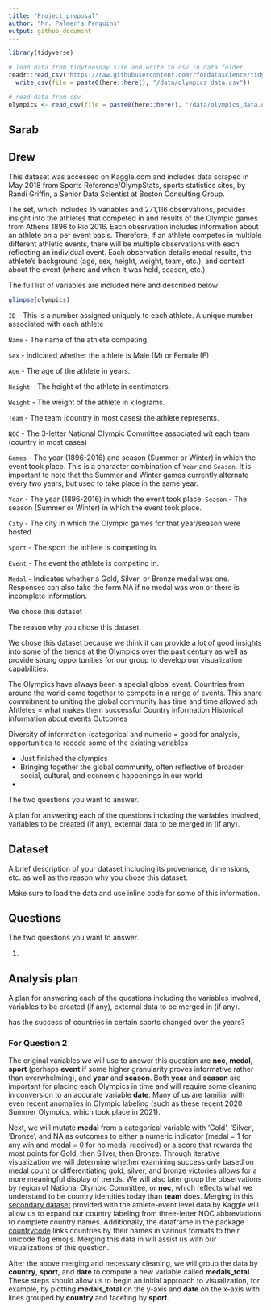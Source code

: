 ```yaml
---
title: "Project proposal"
author: "Mr. Palmer's Penguins"
output: github_document
---
```


```r
library(tidyverse)

# load data from tidytuesday site and write to csv in data folder
readr::read_csv('https://raw.githubusercontent.com/rfordatascience/tidytuesday/master/data/2021/2021-07-27/olympics.csv') %>%
  write_csv(file = paste0(here::here(), "/data/olympics_data.csv"))

# read data from csv
olympics <- read_csv(file = paste0(here::here(), "/data/olympics_data.csv"))
```


## Sarab

## Drew


This dataset was accessed on Kaggle.com and includes data scraped in May 2018 from Sports Reference/OlympStats, sports statistics sites, by Randi Griffin, a Senior Data Scientist at Boston Consulting Group. 

The set, which includes 15 variables and 271,116 observations, provides insight into the athletes that competed in and results of the Olympic games from Athens 1896 to Rio 2016. Each observation includes information about an athlete on a per event basis. Therefore, if an athlete competes in multiple different athletic events, there will be multiple observations with each reflecting an individual event. Each observation details medal results, the athlete's background (age, sex, height, weight, team, etc.), and context about the event (where and when it was held, season, etc.).

The full list of variables are included here and described below:

```r
glimpse(olympics)
```

`ID` - This is a number assigned uniquely to each athlete.
A unique number associated with each athlete

`Name` - The name of the athlete competing.

`Sex` - Indicated whether the athlete is Male (M) or Female (F)

`Age` - The age of the athlete in years.

`Height` - The height of the athlete in centimeters.

`Weight` - The weight of the athlete in kilograms.

`Team` - The team (country in most cases) the athlete represents.

`NOC` - The 3-letter National Olympic Committee associated wit each team (country in most cases)

`Games` - The year (1896-2016) and season (Summer or Winter) in which the event took place. This is a character combination of `Year` and `Season`. It is important to note that the Summer and Winter games currently alternate every two years, but used to take place in the same year.

`Year` - The year (1896-2016) in which the event took place. 
`Season` - The season (Summer or Winter) in which the event took place.

`City` - The city in which the Olympic games for that year/season were hosted.

`Sport` - The sport the athlete is competing in.

`Event` - The event the athlete is competing in.

`Medal` - Indicates whether a Gold, Silver, or Bronze medal was one. Responses can also take the form NA if no medal was won or there is incomplete information.

We chose this dataset


The reason why you chose this dataset.

We chose this dataset because we think it can provide a lot of good insights into some of the trends at the Olympics over the past century as well as provide strong opportunities for our group to develop our visualization capabilities. 

The Olympics have always been a special global event. Countries from around the world come together to compete in a range of events. This share commitment to uniting the global community has time and time allowed ath
Ahtletes =  what makes them successful
Country information
Historical information about events
Outcomes

Diversity of information (categorical and numeric =  good for analysis, opportunities to recode some of the existing variables

* Just finished the olympics
* Bringing together the global community, often reflective of broader social, cultural, and economic happenings in our world
* 

The two questions you want to answer.

A plan for answering each of the questions including the variables involved, variables to be created (if any), external data to be merged in (if any).

## Dataset

A brief description of your dataset including its provenance, dimensions, etc. as well as the reason why you chose this dataset.

Make sure to load the data and use inline code for some of this information.

## Questions

The two questions you want to answer.

1.

## Analysis plan

A plan for answering each of the questions including the variables involved, variables to be created (if any), external data to be merged in (if any).

has the success of countries in certain sports changed over the years?

### For Question 2

The original variables we will use to answer this question are **noc**, **medal**, **sport** (perhaps **event** if some higher granularity proves informative rather than overwhelming), and **year** and **season**. Both **year** and **season** are important for placing each Olympics in time and will require some cleaning in conversion to an accurate variable **date**. Many of us are familiar with even recent anomalies in Olympic labeling (such as these recent 2020 Summer Olympics, which took place in 2021).

Next, we will mutate **medal** from a categorical variable with 'Gold', 'Silver', 'Bronze', and NA as outcomes to either a numeric indicator (medal = 1 for any win and medal = 0 for no medal received) or a score that rewards the most points for Gold, then Silver, then Bronze. Through iterative visualization we will determine whether examining success only based on medal count or differentiating gold, silver, and bronze victories allows for a more meaningful display of trends. We will also later group the observations by region of National Olympic Committee, or **noc**, which reflects what we understand to be country identities today than **team** does. Merging in this [secondary dataset](https://www.kaggle.com/heesoo37/120-years-of-olympic-history-athletes-and-results?select=noc_regions.csv) provided with the athlete-event level data by Kaggle will allow us to expand our country labeling from three-letter NOC abbreviations to complete country names. Additionally, the dataframe in the package [countrycode](https://vincentarelbundock.github.io/countrycode/) links countries by their names in various formats to their unicode flag emojis. Merging this data in will assist us with our visualizations of this question.

After the above merging and necessary cleaning, we will group the data by **country**, **sport**, and **date** to compute a new variable called **medals_total**. These steps should allow us to begin an initial approach to visualization, for example, by plotting **medals_total** on the y-axis and **date** on the x-axis with lines grouped by **country** and faceting by **sport**.
